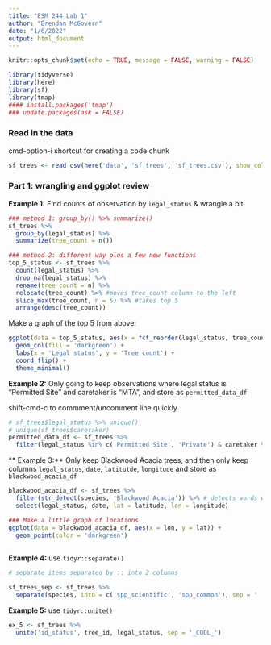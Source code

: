 ```yaml
---
title: "ESM 244 Lab 1"
author: "Brendan McGovern"
date: "1/6/2022"
output: html_document
---
```


```r
knitr::opts_chunk$set(echo = TRUE, message = FALSE, warning = FALSE)

library(tidyverse)
library(here)
library(sf)
library(tmap)
#### install.packages('tmap')
### update.packages(ask = FALSE)
```


### Read in the data

cmd-option-i shortcut for creating a code chunk

```r
sf_trees <- read_csv(here('data', 'sf_trees', 'sf_trees.csv'), show_col_types = FALSE)
```

### Part 1: wrangling and ggplot review

**Example 1:** Find counts of observation by `legal_status` & wrangle a bit.

```r
### method 1: group_by() %>% summarize()
sf_trees %>% 
  group_by(legal_status) %>%
  summarize(tree_count = n())

### method 2: different way plus a few new functions
top_5_status <- sf_trees %>% 
  count(legal_status) %>%
  drop_na(legal_status) %>%
  rename(tree_count = n) %>% 
  relocate(tree_count) %>% #moves tree_count column to the left
  slice_max(tree_count, n = 5) %>% #takes top 5
  arrange(desc(tree_count))
```

Make a graph of the top 5 from above:

```r
ggplot(data = top_5_status, aes(x = fct_reorder(legal_status, tree_count), y = tree_count)) +
  geom_col(fill = 'darkgreen') +
  labs(x = 'Legal status', y = 'Tree count') +
  coord_flip() +
  theme_minimal()
```

**Example 2:** Only going to keep observations where legal status is "Permitted Site" and caretaker is "MTA", and store as `permitted_data_df`

shift-cmd-c to commment/uncomment line quickly
```r
# sf_trees$legal_status %>% unique()
# unique(sf_trees$caretaker)
permitted_data_df <- sf_trees %>% 
  filter(legal_status %in% c('Permitted Site', 'Private') & caretaker %in% 'MTA') # can use comma or & which means both legal_status and caretaker need to match to filter
```

** Example 3:** Only keep Blackwood Acacia trees, and then only keep columns `legal_status`, `date`, `latitutde`, `longitude` and store as `blackwood_acacia_df`

```r
blackwood_acacia_df <- sf_trees %>%
  filter(str_detect(species, 'Blackwood Acacia')) %>% # detects words within cells so you don't have to type full scientific name
  select(legal_status, date, lat = latitude, lon = longitude)

### Make a little graph of locations
ggplot(data = blackwood_acacia_df, aes(x = lon, y = lat)) +
  geom_point(color = 'darkgreen')
  
```

**Example 4:** use `tidyr::separate()`

```r
# separate items separated by :: into 2 columns

sf_trees_sep <- sf_trees %>% 
  separate(species, into = c('spp_scientific', 'spp_common'), sep = ' :: ')
```

**Example 5:** use `tidyr::unite()`

```r
ex_5 <- sf_trees %>% 
  unite('id_status', tree_id, legal_status, sep = '_COOL_')
```

